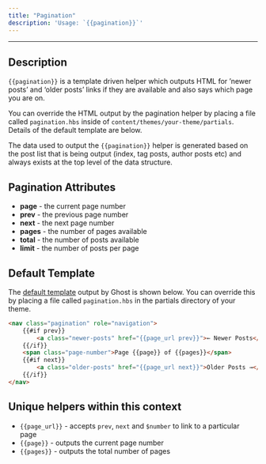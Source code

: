 ```yaml
---
title: "Pagination"
description: 'Usage: `{{pagination}}`'
---
```


***

## Description

`{{pagination}}` is a template driven helper which outputs HTML for ’newer posts’ and ‘older posts’ links if they are available and also says which page you are on.

You can override the HTML output by the pagination helper by placing a file called `pagination.hbs` inside of `content/themes/your-theme/partials`. Details of the default template are below.

The data used to output the `{{pagination}}` helper is generated based on the post list that is being output (index, tag posts, author posts etc) and always exists at the top level of the data structure.

## Pagination Attributes

* **page** - the current page number
* **prev** - the previous page number
* **next** - the next page number
* **pages** - the number of pages available
* **total** - the number of posts available
* **limit** - the number of posts per page

## Default Template

The [default template](https://github.com/TryGhost/Ghost/blob/3d989eba2371235d41468f7699a08e46fc2b1e87/ghost/core/core/frontend/helpers/tpl/pagination.hbs) output by Ghost is shown below. You can override this by placing a file called `pagination.hbs` in the partials directory of your theme.

```html
<nav class="pagination" role="navigation">
    {{#if prev}}
        <a class="newer-posts" href="{{page_url prev}}">← Newer Posts</a>
    {{/if}}
    <span class="page-number">Page {{page}} of {{pages}}</span>
    {{#if next}}
        <a class="older-posts" href="{{page_url next}}">Older Posts →</a>
    {{/if}}
</nav>
```

## Unique helpers within this context

* `{{page_url}}` - accepts `prev`, `next` and `$number` to link to a particular page
* `{{page}}` - outputs the current page number
* `{{pages}}` - outputs the total number of pages